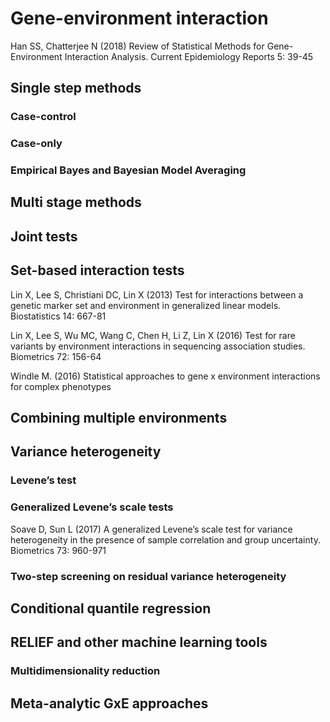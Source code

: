 # Gene-environment interaction

Han SS, Chatterjee N (2018) Review of Statistical Methods for Gene-Environment Interaction Analysis. Current Epidemiology Reports 5: 39-45

## Single step methods

### Case-control

### Case-only

### Empirical Bayes and Bayesian Model Averaging

## Multi stage methods

## Joint tests

## Set-based interaction tests

Lin X, Lee S, Christiani DC, Lin X (2013) Test for interactions between a genetic marker set and environment in generalized linear models. Biostatistics 14: 667-81

Lin X, Lee S, Wu MC, Wang C, Chen H, Li Z, Lin X (2016) Test for rare variants by environment interactions in sequencing association studies. Biometrics 72: 156-64

Windle M. (2016) Statistical approaches to gene x environment interactions for complex phenotypes

## Combining multiple environments

## Variance heterogeneity

### Levene's test

### Generalized Levene's scale tests

Soave D, Sun L (2017) A generalized Levene's scale test for variance heterogeneity in the presence of sample correlation and group uncertainty. Biometrics 73: 960-971

### Two-step screening on residual variance heterogeneity

## Conditional quantile regression 

## RELIEF and other machine learning tools

### Multidimensionality reduction

## Meta-analytic GxE approaches
